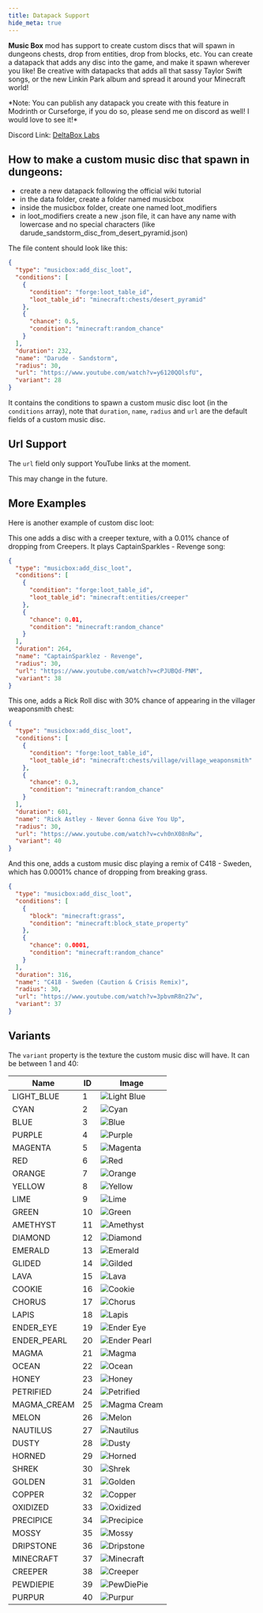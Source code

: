 ```yaml
---
title: Datapack Support
hide_meta: true
---
```


**Music Box** mod has support to create custom discs that will spawn in dungeons chests, drop from entities, drop from blocks, etc. You can create a datapack that adds any disc into the game, and make it spawn wherever you like! Be creative with datapacks that adds all that sassy Taylor Swift songs, or the new Linkin Park album and spread it around your Minecraft world!

<Callout variant="info">
*Note: You can publish any datapack you create with this feature in Modrinth or Curseforge, if you do so, please send me on discord as well! I would love to see it!*
</Callout>

Discord Link: [DeltaBox Labs](https://discord.gg/KsJBQqmSjp)

## How to make a custom music disc that spawn in dungeons:

- create a new datapack following the official wiki tutorial
- in the data folder, create a folder named musicbox
- inside the musicbox folder, create one named loot_modifiers
- in loot_modifiers create a new .json file, it can have any name with lowercase and no special characters (like darude_sandstorm_disc_from_desert_pyramid.json)

The file content should look like this:

```json
{
  "type": "musicbox:add_disc_loot",
  "conditions": [
    {
      "condition": "forge:loot_table_id",
      "loot_table_id": "minecraft:chests/desert_pyramid"
    },
    {
      "chance": 0.5,
      "condition": "minecraft:random_chance"
    }
  ],
  "duration": 232,
  "name": "Darude - Sandstorm",
  "radius": 30,
  "url": "https://www.youtube.com/watch?v=y6120QOlsfU",
  "variant": 28
}
```

It contains the conditions to spawn a custom music disc loot (in the `conditions` array), note that `duration`, `name`, `radius` and `url` are the default fields of a custom music disc. 

## Url Support
The `url` field only support YouTube links at the moment.

<Callout variant="info">
This may change in the future.
</Callout>

## More Examples

Here is another example of custom disc loot:

This one adds a disc with a creeper texture, with a 0.01% chance of dropping from Creepers. It plays CaptainSparkles - Revenge song:

```json
{
  "type": "musicbox:add_disc_loot",
  "conditions": [
    {
      "condition": "forge:loot_table_id",
      "loot_table_id": "minecraft:entities/creeper"
    },
    {
      "chance": 0.01,
      "condition": "minecraft:random_chance"
    }
  ],
  "duration": 264,
  "name": "CaptainSparklez - Revenge",
  "radius": 30,
  "url": "https://www.youtube.com/watch?v=cPJUBQd-PNM",
  "variant": 38
}
```

This one, adds a Rick Roll disc with 30% chance of appearing in the villager weaponsmith chest:

```json
{
  "type": "musicbox:add_disc_loot",
  "conditions": [
    {
      "condition": "forge:loot_table_id",
      "loot_table_id": "minecraft:chests/village/village_weaponsmith"
    },
    {
      "chance": 0.3,
      "condition": "minecraft:random_chance"
    }
  ],
  "duration": 601,
  "name": "Rick Astley - Never Gonna Give You Up",
  "radius": 30,
  "url": "https://www.youtube.com/watch?v=cvh0nX08nRw",
  "variant": 40
}
```

And this one, adds a custom music disc playing a remix of C418 - Sweden, which has 0.0001% chance of dropping from breaking grass. 

```json
{
  "type": "musicbox:add_disc_loot",
  "conditions": [
    {
      "block": "minecraft:grass",
      "condition": "minecraft:block_state_property"
    },
    {
      "chance": 0.0001,
      "condition": "minecraft:random_chance"
    }
  ],
  "duration": 316,
  "name": "C418 - Sweden (Caution & Crisis Remix)",
  "radius": 30,
  "url": "https://www.youtube.com/watch?v=3pbvmR8n27w",
  "variant": 37
}
```

## Variants
The  `variant` property is the texture the custom music disc will have. It can be between 1 and 40:

| Name         | ID  | Image |
|-------------|----|------|
| LIGHT_BLUE  | 1  | ![Light Blue](https://github.com/danbrown/deltaboxwiki/blob/main/docs/musicbox/.assets/custom_record_1.png?raw=true) |
| CYAN        | 2  | ![Cyan](https://github.com/danbrown/deltaboxwiki/blob/main/docs/musicbox/.assets/custom_record_2.png?raw=true) |
| BLUE        | 3  | ![Blue](https://github.com/danbrown/deltaboxwiki/blob/main/docs/musicbox/.assets/custom_record_3.png?raw=true) |
| PURPLE      | 4  | ![Purple](https://github.com/danbrown/deltaboxwiki/blob/main/docs/musicbox/.assets/custom_record_4.png?raw=true) |
| MAGENTA     | 5  | ![Magenta](https://github.com/danbrown/deltaboxwiki/blob/main/docs/musicbox/.assets/custom_record_5.png?raw=true) |
| RED         | 6  | ![Red](https://github.com/danbrown/deltaboxwiki/blob/main/docs/musicbox/.assets/custom_record_6.png?raw=true) |
| ORANGE      | 7  | ![Orange](https://github.com/danbrown/deltaboxwiki/blob/main/docs/musicbox/.assets/custom_record_7.png?raw=true) |
| YELLOW      | 8  | ![Yellow](https://github.com/danbrown/deltaboxwiki/blob/main/docs/musicbox/.assets/custom_record_8.png?raw=true) |
| LIME        | 9  | ![Lime](https://github.com/danbrown/deltaboxwiki/blob/main/docs/musicbox/.assets/custom_record_9.png?raw=true) |
| GREEN       | 10 | ![Green](https://github.com/danbrown/deltaboxwiki/blob/main/docs/musicbox/.assets/custom_record_10.png?raw=true) |
| AMETHYST    | 11 | ![Amethyst](https://github.com/danbrown/deltaboxwiki/blob/main/docs/musicbox/.assets/custom_record_11.png?raw=true) |
| DIAMOND     | 12 | ![Diamond](https://github.com/danbrown/deltaboxwiki/blob/main/docs/musicbox/.assets/custom_record_12.png?raw=true) |
| EMERALD     | 13 | ![Emerald](https://github.com/danbrown/deltaboxwiki/blob/main/docs/musicbox/.assets/custom_record_13.png?raw=true) |
| GLIDED      | 14 | ![Gilded](https://github.com/danbrown/deltaboxwiki/blob/main/docs/musicbox/.assets/custom_record_14.png?raw=true) |
| LAVA        | 15 | ![Lava](https://github.com/danbrown/deltaboxwiki/blob/main/docs/musicbox/.assets/custom_record_15.png?raw=true) |
| COOKIE      | 16 | ![Cookie](https://github.com/danbrown/deltaboxwiki/blob/main/docs/musicbox/.assets/custom_record_16.png?raw=true) |
| CHORUS      | 17 | ![Chorus](https://github.com/danbrown/deltaboxwiki/blob/main/docs/musicbox/.assets/custom_record_17.png?raw=true) |
| LAPIS       | 18 | ![Lapis](https://github.com/danbrown/deltaboxwiki/blob/main/docs/musicbox/.assets/custom_record_18.png?raw=true) |
| ENDER_EYE   | 19 | ![Ender Eye](https://github.com/danbrown/deltaboxwiki/blob/main/docs/musicbox/.assets/custom_record_19.png?raw=true) |
| ENDER_PEARL | 20 | ![Ender Pearl](https://github.com/danbrown/deltaboxwiki/blob/main/docs/musicbox/.assets/custom_record_20.png?raw=true) |
| MAGMA       | 21 | ![Magma](https://github.com/danbrown/deltaboxwiki/blob/main/docs/musicbox/.assets/custom_record_21.png?raw=true) |
| OCEAN       | 22 | ![Ocean](https://github.com/danbrown/deltaboxwiki/blob/main/docs/musicbox/.assets/custom_record_22.png?raw=true) |
| HONEY       | 23 | ![Honey](https://github.com/danbrown/deltaboxwiki/blob/main/docs/musicbox/.assets/custom_record_23.png?raw=true) |
| PETRIFIED   | 24 | ![Petrified](https://github.com/danbrown/deltaboxwiki/blob/main/docs/musicbox/.assets/custom_record_24.png?raw=true) |
| MAGMA_CREAM | 25 | ![Magma Cream](https://github.com/danbrown/deltaboxwiki/blob/main/docs/musicbox/.assets/custom_record_25.png?raw=true) |
| MELON       | 26 | ![Melon](https://github.com/danbrown/deltaboxwiki/blob/main/docs/musicbox/.assets/custom_record_26.png?raw=true) |
| NAUTILUS    | 27 | ![Nautilus](https://github.com/danbrown/deltaboxwiki/blob/main/docs/musicbox/.assets/custom_record_27.png?raw=true) |
| DUSTY       | 28 | ![Dusty](https://github.com/danbrown/deltaboxwiki/blob/main/docs/musicbox/.assets/custom_record_28.png?raw=true) |
| HORNED      | 29 | ![Horned](https://github.com/danbrown/deltaboxwiki/blob/main/docs/musicbox/.assets/custom_record_29.png?raw=true) |
| SHREK       | 30 | ![Shrek](https://github.com/danbrown/deltaboxwiki/blob/main/docs/musicbox/.assets/custom_record_30.png?raw=true) |
| GOLDEN      | 31 | ![Golden](https://github.com/danbrown/deltaboxwiki/blob/main/docs/musicbox/.assets/custom_record_31.png?raw=true) |
| COPPER      | 32 | ![Copper](https://github.com/danbrown/deltaboxwiki/blob/main/docs/musicbox/.assets/custom_record_32.png?raw=true) |
| OXIDIZED    | 33 | ![Oxidized](https://github.com/danbrown/deltaboxwiki/blob/main/docs/musicbox/.assets/custom_record_33.png?raw=true) |
| PRECIPICE   | 34 | ![Precipice](https://github.com/danbrown/deltaboxwiki/blob/main/docs/musicbox/.assets/custom_record_34.png?raw=true) |
| MOSSY       | 35 | ![Mossy](https://github.com/danbrown/deltaboxwiki/blob/main/docs/musicbox/.assets/custom_record_35.png?raw=true) |
| DRIPSTONE   | 36 | ![Dripstone](https://github.com/danbrown/deltaboxwiki/blob/main/docs/musicbox/.assets/custom_record_36.png?raw=true) |
| MINECRAFT   | 37 | ![Minecraft](https://github.com/danbrown/deltaboxwiki/blob/main/docs/musicbox/.assets/custom_record_37.png?raw=true) |
| CREEPER     | 38 | ![Creeper](https://github.com/danbrown/deltaboxwiki/blob/main/docs/musicbox/.assets/custom_record_38.png?raw=true) |
| PEWDIEPIE   | 39 | ![PewDiePie](https://github.com/danbrown/deltaboxwiki/blob/main/docs/musicbox/.assets/custom_record_39.png?raw=true) |
| PURPUR      | 40 | ![Purpur](https://github.com/danbrown/deltaboxwiki/blob/main/docs/musicbox/.assets/custom_record_40.png?raw=true) |